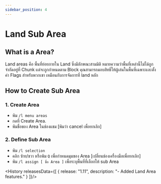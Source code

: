 ```yaml
---
sidebar_position: 4
---
```


# Land Sub Area

## What is a Area?
Land areas คือ พื้นที่ย่อยภายใน Land ซึ่งมีลักษณะสามมิติ หมายความว่าพื้นที่เหล่านี้ไม่ได้ถูกจำกัดอยู่ที่ Chunk แต่จะถูกกำหนดตาม Block คุณสามารถมอบสิทธิ์ให้ผู้เล่นในพื้นที่เฉพาะและตั้งค่า Flags สำหรับพวกเขา เหมือนกับการจัดการที่ land หลัก

## How to Create Sub Area

### 1. Create Area 
   - พิม `/l menu areas`
   - กดที่ Create Area.
   - พิมชื่อของ Area ในช่องแชม [พิมว่า cancel เพื่อยกเลิก]

### 2. Define Sub Area 
   - พิม `/l selection`
   - คลิก ซ้าย/ขวา หรือพิม `Q` เพื่อกำหนดมุมของ Area [เปลี่ยนช่องเครื่องมือเพื่อยกเลิก]
   - พิม `/l assign [ ชื่อ Area ]` เพื่อระบุพื้นที่ที่เลือกให้ sub Area
   
<History releasesData={[
    { release: "1.11", description: "- Added Land Area features." }
  ]}/>